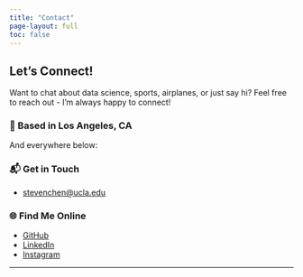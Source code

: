 ```yaml
---
title: "Contact"
page-layout: full
toc: false
---
```


## Let's Connect!  
Want to chat about data science, sports, airplanes, or just say hi? Feel free to reach out - I'm always happy to connect!  

### ️🌴 Based in Los Angeles, CA  
And everywhere below:

### 📬 Get in Touch  
- [<i class="bi bi-envelope"></i> stevenchen@ucla.edu](mailto:stevenchen@ucla.edu)  

### 🌐 Find Me Online  
- [<i class="bi bi-github"></i> GitHub](https://github.com/stevenluchen){target=_blank}  
- [<i class="bi bi-linkedin"></i> LinkedIn](https://www.linkedin.com/in/stevenluchen/){target=_blank}  
- [<i class="bi bi-instagram"></i> Instagram](https://instagram.com/stevenluchen){target=_blank}  

---